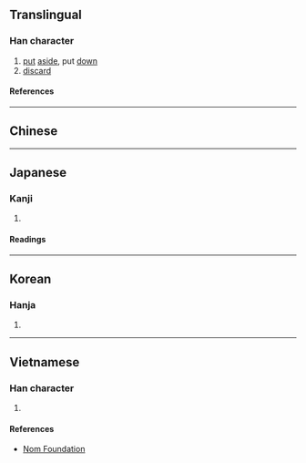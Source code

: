 {{also|置}}
{{character info}}
{{character info|0x2F86E}}
==Translingual==

===Han character===
{{Han char|rn=40|rad=宀|as=10|sn=13|four=30801|canj=JJBC|ids=⿱宀真}}

# [[put]] [[aside]], put [[down]]
# [[discard]]

====References====
{{Han ref|kx=0289.270|dkj=07257|dj=0573.180|hdz=20945.090|uh=5BD8}}

----

==Chinese==
{{zh-see|置|v}}

----

==Japanese==

===Kanji===
{{ja-kanji|grade=|rs=宀10}}

# {{rfdef|ja|sort=宀10}}

====Readings====
{{ja-readings
|on=し
|kun=おく, いれる, とめる, すこる
}}

----

==Korean==

===Hanja===
{{ko-hanja|치}}

# {{rfdef|ko|sort=宀10}}

----

==Vietnamese==

===Han character===
{{vi-readings|rs=宀10|reading=trí}}

# {{rfdef|vi|sort=宀10}}

====References====
* [http://nomfoundation.org/common/nom_details.php?codepoint=5bd8 Nom Foundation]